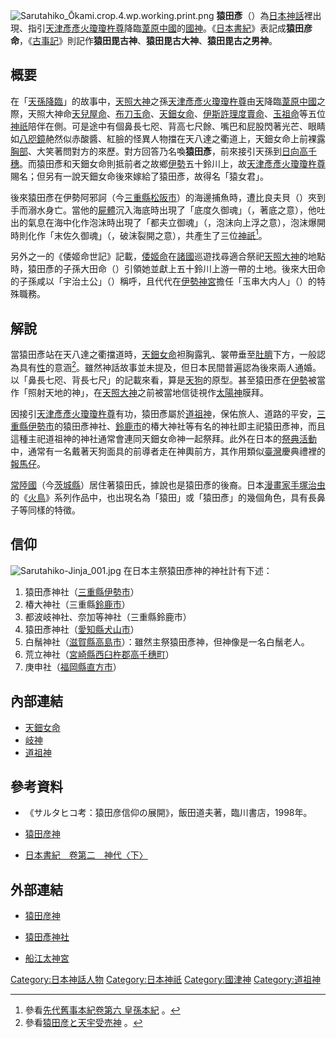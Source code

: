 [[File:Sarutahiko_Ōkami.crop.4.wp.working.print.png|thumb]]
'''猿田彥'''（{{lang|ja|サルタヒコ}}）為[[日本神話|日本神話]]裡出現、指引[[天津彥彥火瓊瓊杵尊|天津彥彥火瓊瓊杵尊]]降臨[[葦原中國|葦原中國]]的[[國神|國神]]。《[[日本書紀|日本書紀]]》表記成'''猿田彦命'''，《[[古事記|古事記]]》則記作'''猿田毘古神'''、'''猿田毘古大神'''、'''猿田毘古之男神'''。

== 概要 ==
在「[[天孫降臨|天孫降臨]]」的故事中，[[天照大神|天照大神]]之孫[[天津彥彥火瓊瓊杵尊|天津彥彥火瓊瓊杵尊]]由[[高天原|天]]降臨[[葦原中國|葦原中國]]之際，天照大神命[[天兒屋命|天兒屋命]]、[[布刀玉命|布刀玉命]]、[[天鈿女命|天鈿女命]]、[[伊斯許理度賣命|伊斯許理度賣命]]、[[玉祖命|玉祖命]]等五位[[神祇|神祇]]陪伴在側。可是途中有個鼻長七咫、背高七尺餘、嘴巴和屁股閃著光芒、眼睛如[[八咫鏡|八咫鏡]]赩然似赤酸醬、紅臉的怪異人物擋在天八達之衢道上，天鈿女命上前裸露[[乳房|胸部]]、大笑著問對方的來歷。對方回答乃名喚'''猿田彥'''，前來接引天孫到[[日向國|日向]][[高千穗峰|高千穗]]。而猿田彥和天鈿女命則抵前者之故鄉[[伊勢國|伊勢]]五十鈴川上，故[[天津彥彥火瓊瓊杵尊|天津彥彥火瓊瓊杵尊]]賜名{{link-ja|猿女君|猿女君}}；但另有一說天鈿女命後來嫁給了猿田彥，故得名「猿女君」。

後來猿田彥在伊勢阿邪訶（今[[三重縣|三重縣]][[松阪市|松阪市]]）的海邊捕魚時，遭比良夫貝（{{lang|ja|ひらふがい}}）夾到手而溺水身亡。當他的[[屍體|屍體]]沉入海底時出現了「底度久御魂」（{{lang|ja|底どく}}，著底之意），他吐出的氣息在海中化作泡沫時出現了「都夫立御魂」（{{lang|ja|つぶ立}}，泡沫向上浮之意），泡沫爆開時則化作「末佐久御魂」（{{lang|ja|沫咲く}}，破沫裂開之意），共產生了三位[[神祇|神祇]]<ref>參看[http://miko.org/~uraki/kuon/furu/text/sendaikuji/sendaikuji06.htm 先代舊事本紀卷第六  皇孫本紀] {{Wayback|url=http://miko.org/~uraki/kuon/furu/text/sendaikuji/sendaikuji06.htm |date=20201128011436 }}。</ref>。

另外{{link-ja|神道五部書|神道五部書}}之一的《倭姬命世記》記載，[[倭姬命|倭姬命]]在[[令制國|諸國]]巡遊找尋適合祭祀[[天照大神|天照大神]]的地點時，猿田彥的子孫大田命（{{lang|ja|おおたのみこと}}）引領她並獻上五十鈴川上游一帶的土地。後來大田命的子孫咸以「宇治土公」（{{lang|ja|うじのつちぎみ}}）稱呼，且代代在[[伊勢神宮|伊勢神宮]]擔任「玉串大内人」（{{lang|ja|たまくしおおうちんど}}）的特殊職務。

== 解說 ==
當猿田彥站在天八達之衢擋道時，[[天鈿女命|天鈿女命]]袒胸露乳、裳帶垂至[[肚臍|肚臍]]下方，一般認為具有[[性學|性]]的意涵<ref>參看{{ja}}[http://www.ne.jp/asahi/davinci/code/history/japan/index5.html#4 猿田彦と天宇受売神] {{Wayback|url=http://www.ne.jp/asahi/davinci/code/history/japan/index5.html#4 |date=20160727143446 }}。</ref>。雖然神話故事並未提及，但日本民間普遍認為後來兩人通婚。以「鼻長七咫、背長七尺」的記載來看，算是[[天狗_(日本)|天狗]]的原型。甚至猿田彥在[[伊勢國|伊勢]]被當作「照射天地的神」，在[[天照大神|天照大神]]之前被當地信徒視作[[太陽神|太陽神]]膜拜。

因接引[[天津彥彥火瓊瓊杵尊|天津彥彥火瓊瓊杵尊]]有功，猿田彥屬於[[道祖神|道祖神]]，保佑旅人、道路的平安，[[三重縣|三重縣]][[伊勢市|伊勢市]]的猿田彥神社、[[鈴鹿市|鈴鹿市]]的椿大神社等有名的神社即主祀猿田彥神，而且這種主祀道祖神的神社通常會連同天鈿女命神一起祭拜。此外在日本的[[祭_(日本)|祭典活動]]中，通常有一名戴著天狗面具的前導者走在神輿前方，其作用類似[[臺灣|臺灣]]慶典禮裡的[[報馬仔|報馬仔]]。

[[常陸國|常陸國]]（今[[茨城縣|茨城縣]]）居住著猿田氏，據說也是猿田彥的後裔。日本[[漫畫家|漫畫家]][[手塚治虫|手塚治虫]]的《[[火鳥_(漫畫)|火鳥]]》系列作品中，也出現名為「猿田」或「猿田彥」的幾個角色，具有長鼻子等同樣的特徵。

== 信仰 ==
[[File:Sarutahiko-Jinja_001.jpg|thumb]]
在日本主祭猿田彥神的神社計有下述：
# 猿田彥神社（[[三重縣|三重縣]][[伊勢市|伊勢市]]）
# 椿大神社（三重縣[[鈴鹿市|鈴鹿市]]）
# 都波岐神社、奈加等神社（三重縣鈴鹿市）
# 猿田彥神社（[[愛知縣|愛知縣]][[犬山市|犬山市]]）
# 白鬚神社（[[滋賀縣|滋賀縣]][[高島市|高島市]]）：雖然主祭猿田彥神，但神像是一名白鬚老人。
# 荒立神社（[[宮崎縣|宮崎縣]][[西臼杵郡|西臼杵郡]][[高千穗町|高千穗町]]）
# 庚申社（[[福岡縣|福岡縣]][[直方市|直方市]]）

== 內部連結 ==
* [[天鈿女命|天鈿女命]]
* [[岐神|岐神]]
* [[道祖神|道祖神]]

== 參考資料 ==
* 《サルタヒコ考：猿田彦信仰の展開》，飯田道夫著，臨川書店，1998年。
* {{ja}}[http://www.din.or.jp/~a-kotaro/gods/kamigami/sarudahiko.html 猿田彦神] {{Wayback|url=http://www.din.or.jp/~a-kotaro/gods/kamigami/sarudahiko.html |date=20210126151605 }}
* [http://miko.org/~uraki/kuon/furu/text/syoki/syoki02_1.htm 日本書紀　卷第二　神代〈下〉] {{Wayback|url=http://miko.org/~uraki/kuon/furu/text/syoki/syoki02_1.htm |date=20110326160733 }}
{{reflist}}

== 外部連結 ==
{{Portal box|日本|神道}}
* {{ja}}[http://www.din.or.jp/~a-kotaro/gods/kamigami/sarudahiko.html 猿田彦神] {{Wayback|url=http://www.din.or.jp/~a-kotaro/gods/kamigami/sarudahiko.html |date=20210126151605 }}
* {{ja}}[http://www.sarutahikojinja.or.jp/ 猿田彥神社] {{Wayback|url=http://www.sarutahikojinja.or.jp/ |date=20210119052057 }}
* {{ja}}[http://genbu.net/data/etigo/funae_title.htm 船江太神宮] {{Wayback|url=http://genbu.net/data/etigo/funae_title.htm |date=20191112135500 }}

[[Category:日本神話人物|Category:日本神話人物]]
[[Category:日本神祇|Category:日本神祇]]
[[Category:國津神|Category:國津神]]
[[Category:道祖神|Category:道祖神]]